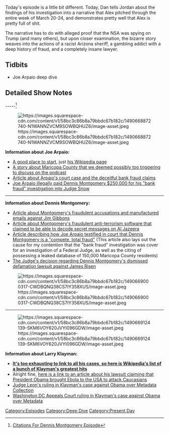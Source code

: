 {{DEFAULTSORT:
    #_EPISODE_0025:Dennis Montgomery Investigation
}}{{Episode
    | title             = Dennis Montgomery Investigation
    | caption           = [https://knowledgefight.libsyn.com/knowledge-fight-dennis-montgomery-investigation Listen to this episode on Libsyn]
    | episodeNumber     = 25
    | length            = 02:38:09
    | airDate           = March 28, 2017
    | coverageStartDate = March 20, 2017
    | coverageEndDate   = March 24, 2017
    | episodeType       = [[:Category:Deep Dive|Deep Dive]], [[:Category:Present Day|Present Day]]
    | appearance        = [[Dennis Montgomery]], [[Joe Arpaio]]
    | oocDrop           = Does anyone believe that Trump has fallen from 56 to 37 in the national poll?
    | previousEpisode   = [[24: March 23, 2017]]
    | nextEpisode       = [[26: March 30 (Special Report)]]
}}

{{Stub}}

Today's episode is a little bit different. Today, Dan tells Jordan about the findings of his investigation into a narrative that Alex pitched through the entire week of March 20-24, and demonstrates pretty well that Alex is pretty full of shit.

The narrative has to do with alleged proof that the NSA was spying on Trump (and many others), but upon closer examination, the bizarre story weaves into the actions of a racist Arizona sheriff, a gambling addict with a deep history of fraud, and a completely insane lawyer.

==Tidbits==

*Joe Arpaio deep dive

==Detailed Show Notes==

-----<ref>[https://knowledgefight.com/research/2017/3/27/citations-for-dennis-montgomery-episode Citations For Dennis Montgomery Episode]</ref>

[[File:https://images.squarespace-cdn.com/content/v1/58bc3c86b8a79bbdc67b182c/1490668872740-N1WANNZVCM9SOWBQHUZ6/image-asset.jpeg|thumb|none]]

'''Information about Joe Arpaio:'''

*[https://en.wikipedia.org/wiki/Maricopa_County_Sheriff%27s_Office_controversies#Joe_Arpaio A good place to start], just [https://en.wikipedia.org/wiki/Joe_Arpaio his Wikipedia page]
*[http://www.phoenixnewtimes.com/blogs/joe-arpaios-deputy-told-to-work-fraud-cases-instead-of-child-rape-crime-6500460#page-2 A story about Maricopa County that we deemed possibly too triggering to discuss on the podcast]
*[http://kjzz.org/content/200475/arpaio-claims-judge-was-victim-alleged-bank-fraud-scheme Article about Arpaio's court case and the deceitful bank fraud claims]
*[http://kjzz.org/content/196890/chief-deputy-sheriff%E2%80%99s-office-paid-250k-informant%E2%80%99s-secret-investigation Joe Arpaio illegally paid Dennis Montgomery $250,000 for his "bank fraud" investigation into Judge Snow]

-----

'''Information about Dennis Montgomery:'''

*[http://usatoday30.usatoday.com/news/nation/2008-11-03-nevada-governor_N.htm Article about Montgomery's fraudulent accusations and manufactured emails against Jim Gibbons]
*[http://www.theregister.co.uk/2009/12/24/cia_montgomery/ Article about Montgomery's fraudulent anti-terrorism software that claimed to be able to decode secret messages on Al Jazeera]
*[http://kjzz.org/content/200475/arpaio-claims-judge-was-victim-alleged-bank-fraud-scheme Article describing how Joe Arpaio testified in court that Dennis Montgomery is a "compete, total fraud"] (This article also lays out the cause for my contention that the "bank fraud" investigation was cover for an investigation of a Federal Judge, as well as the citing of possessing a leaked database of 150,000 Maricopa County residents)
*[https://casetext.com/case/montgomery-v-risen-4 The Judge's decision regarding Dennis Montgomery's dismissed defamation lawsuit against James Risen]

[[File:https://images.squarespace-cdn.com/content/v1/58bc3c86b8a79bbdc67b182c/1490669000317-CWDBQNQ38CS7IY358XUS/image-asset.jpeg|thumb|none]]

-----

[[File:https://images.squarespace-cdn.com/content/v1/58bc3c86b8a79bbdc67b182c/1490669124139-SKM6VOY620JVYI096GDW/image-asset.jpeg|thumb|none]]

'''Information about Larry Klayman:'''

*[https://en.wikipedia.org/wiki/Larry_Klayman '''It's too exhausting to link to all his cases, so here is Wikipedia's list of a bunch of Klayman's greatest hits''']
*Alright fine, [https://www.washingtonpost.com/news/the-fix/wp/2014/10/14/larry-klayman-is-suing-the-federal-government-because-of-ebola-yes-really/?utm_term=.5bde877f695c here is a link to an article about his lawsuit claiming that President Obama brought Ebola to the USA to attack Caucasians]
*[https://ecf.dcd.uscourts.gov/cgi-bin/show_public_doc?2013cv0851-48 Judge Leon's ruling in Klayman's case against Obama over Metadata Collection]
*[https://www.cadc.uscourts.gov/internet/opinions.nsf/ED64DC482F286F1785257EAF004F71E8/$file/14-5004-1570210.pdf Washington DC Appeals Court ruling in Klayman's case against Obama over Metadata]

[[Category:Episodes]]
[[Category:Deep Dive]]
[[Category:Present Day]]

